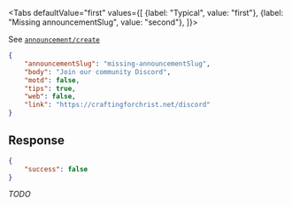 <Tabs
    defaultValue="first"
    values={[
        {label: "Typical", value: "first"},
        {label: "Missing announcementSlug", value: "second"},
    ]}>
<TabItem value="first">

See [`announcement/create`](create)

</TabItem>
<TabItem value="second">

```json
{
    "announcementSlug": "missing-announcementSlug",
    "body": "Join our community Discord",
    "motd": false,
    "tips": true,
    "web": false,
    "link": "https://craftingforchrist.net/discord"
}
```

## Response

```json
{
    "success": false
}
```

*TODO*

</TabItem>
</Tabs>
